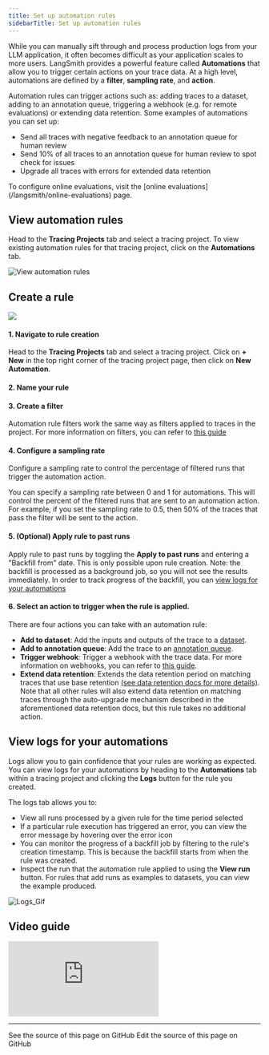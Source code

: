 ```yaml
---
title: Set up automation rules
sidebarTitle: Set up automation rules
---
```


While you can manually sift through and process production logs from your LLM application, it often becomes difficult as your application scales to more users.
LangSmith provides a powerful feature called **Automations** that allow you to trigger certain actions on your trace data.
At a high level, automations are defined by a **filter**, **sampling rate**, and **action**.

Automation rules can trigger actions such as: adding traces to a dataset, adding to an annotation queue, triggering a webhook (e.g. for remote evaluations) or extending data retention. Some examples of automations you can set up:

- Send all traces with negative feedback to an annotation queue for human review
- Send 10% of all traces to an annotation queue for human review to spot check for issues
- Upgrade all traces with errors for extended data retention

<Info>
To configure online evaluations, visit the [online evaluations](/langsmith/online-evaluations) page.
</Info>

## View automation rules

Head to the **Tracing Projects** tab and select a tracing project. To view existing automation rules for that tracing project, click on the **Automations** tab.

![View automation rules](/langsmith/images/view-automation-rules.png)

## Create a rule

![](/langsmith/images/aq-spot-check-rule.gif)

#### 1. Navigate to rule creation

Head to the **Tracing Projects** tab and select a tracing project. Click on **+ New** in the top right corner of the tracing project page, then click on **New Automation**.

#### 2. Name your rule

#### 3. Create a filter

Automation rule filters work the same way as filters applied to traces in the project. For more information on filters, you can refer to [this guide](./filter-traces-in-application)

#### 4. Configure a sampling rate

Configure a sampling rate to control the percentage of filtered runs that trigger the automation action.

You can specify a sampling rate between 0 and 1 for automations. This will control the percent of the filtered runs that are sent to an automation action. For example, if you set the sampling rate to 0.5, then 50% of the traces that pass the filter will be sent to the action.

#### 5. (Optional) Apply rule to past runs

Apply rule to past runs by toggling the **Apply to past runs** and entering a "Backfill from" date. This is only possible upon rule creation. Note: the backfill is processed as a background job, so you will not see the results immediately. In order to track progress of the backfill, you can [view logs for your automations](./rules#view-logs-for-your-automations)

#### 6. Select an action to trigger when the rule is applied.

There are four actions you can take with an automation rule:

- **Add to dataset**: Add the inputs and outputs of the trace to a [dataset](/langsmith/evaluation-concepts#datasets).
- **Add to annotation queue**: Add the trace to an [annotation queue](/langsmith/evaluation-concepts#annotation-queues).
- **Trigger webhook**: Trigger a webhook with the trace data. For more information on webhooks, you can refer to [this guide](./webhooks).
- **Extend data retention**: Extends the data retention period on matching traces that use base retention [(see data retention docs for more details)](/langsmith/administration-overview#data-retention).
  Note that all other rules will also extend data retention on matching traces through the
  auto-upgrade mechanism described in the aforementioned data retention docs,
  but this rule takes no additional action.

## View logs for your automations

Logs allow you to gain confidence that your rules are working as expected. You can view logs for your automations by heading to the **Automations** tab within a tracing project and clicking the **Logs** button for the rule you created.

The logs tab allows you to:

- View all runs processed by a given rule for the time period selected
- If a particular rule execution has triggered an error, you can view the error message by hovering over the error icon
- You can monitor the progress of a backfill job by filtering to the rule's creation timestamp. This is because the backfill starts from when the rule was created.
- Inspect the run that the automation rule applied to using the **View run** button. For rules that add runs as examples to datasets, you can view the example produced.

![Logs_Gif](/langsmith/images/rule-logs.gif)

## Video guide
<iframe
  className="w-full aspect-video rounded-xl"
  src="https://www.youtube.com/embed/z69cBXTJFZ0?si=GBKQ9_muHR1zllLl"
  title="YouTube video player"
  frameBorder="0"
  allow="accelerometer; autoplay; clipboard-write; encrypted-media; gyroscope; picture-in-picture"
  allowFullScreen
></iframe>

---

<CardGroup cols={2}>
  <Card title="View Source" icon="eye" href="https://github.com/langchain-ai/docs/blob/main/src/langsmith/rules.mdx">
    See the source of this page on GitHub
  </Card>
  <Card title="Edit Source" icon="pen-to-square" href="https://github.com/langchain-ai/docs/edit/main/src/langsmith/rules.mdx">
    Edit the source of this page on GitHub
  </Card>
</CardGroup>
